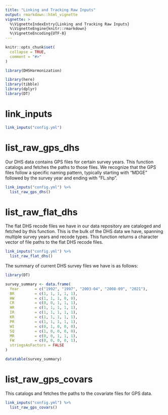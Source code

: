 ```yaml
---
title: "Linking and Tracking Raw Inputs"
output: rmarkdown::html_vignette
vignette: >
  %\VignetteIndexEntry{Linking and Tracking Raw Inputs}
  %\VignetteEngine{knitr::rmarkdown}
  %\VignetteEncoding{UTF-8}
---
```


```r
knitr::opts_chunk$set(
  collapse = TRUE,
  comment = "#>"
)
```

```r
library(DHSHarmonization)
```

<!-- WARNING - This vignette is generated by {fusen} from dev/flat_linking_inputs.Rmd: do not edit by hand -->




```r
library(here)
library(tibble)
library(dplyr)
library(DT)
```


# link_inputs


```r
link_inputs("config.yml")
```




# list_raw_gps_dhs

Our DHS data contains GPS files for certain survey years. This function catalogs and fetches the paths to those files.
We recognize that the GPS files follow a specific naming pattern, typically starting with "MDGE" followed by the survey year and ending with "FL.shp".
    
  
  
```r
link_inputs("config.yml") %>%
  list_raw_gps_dhs()
```

  
  
# list_raw_flat_dhs

The flat DHS recode files we have in our data repository are cataloged and fetched by this function.
This is the bulk of the DHS data we have, spanning multiple survey years and recode types.
This function returns a character vector of file paths to the flat DHS recode files.
    
  
  
```r
link_inputs("config.yml") %>%
  list_raw_flat_dhs()
```

  

The summary of current DHS survey files we have is as follows:
```r
library(DT)

survey_summary <- data.frame(
  Year       = c("1992", "1997", "2003-04", "2008-09", "2021"),
  BR         = c(1, 1, 1, 1, 1),
  HW         = c(1, 1, 1, 0, 0),
  CR         = c(0, 0, 1, 1, 1),
  HR         = c(1, 1, 1, 1, 1),
  IR         = c(1, 1, 1, 1, 1),
  KR         = c(1, 1, 1, 1, 1),
  PR         = c(1, 1, 1, 1, 1),
  WI         = c(0, 1, 0, 0, 0),
  SQ         = c(1, 0, 0, 0, 0),
  MR         = c(0, 0, 1, 1, 1),
  FW         = c(0, 0, 0, 0, 1),
  stringsAsFactors = FALSE
)

datatable(survey_summary)
```


# list_raw_gps_covars

This catalogs and fetches the paths to the covariate files for GPS data.
    
  
  
```r
link_inputs("config.yml") %>%
  list_raw_gps_covars()
```

  


